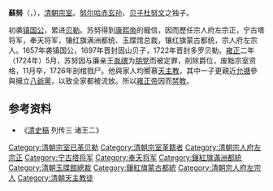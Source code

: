 {{expand|time=2011-04-05T09:46:42+00:00}}
{{unreferenced|time=2011-04-05T09:46:42+00:00}}
'''蘇努'''（{{lang-mnc|ᠰᡠᠨᡠ|v=sunu}}，{{Bd|1648年||1724年}}），[[清朝宗室|清朝宗室]]。[[努尔哈赤|努尔哈赤]][[玄孙|玄孙]]、[[贝子|贝子]][[杜努文|杜努文]]之独子。

初袭[[镇国公|镇国公]]，累进[[贝勒|贝勒]]。苏努得到[[康熙帝|康熙帝]]的寵信，因而歷任宗人府左宗正，宁古塔将军，奉天将军，镶红旗满洲都统、玉牒馆总裁，镶红旗蒙古都统，宗人府左宗人。1657年袭镇国公，1697年晋封固山贝子，1722年晋封多罗贝勒。[[雍正|雍正]]二年（1724年）5月，苏努因与廉亲王[[胤禩|胤禩]]为[[朋党|朋党]]而被定罪，削除爵位，废黜宗室资格，11月卒，1726年剖棺戮尸。他與家人均嚮慕[[天主教|天主教]]，其中一子更親近[[允禟|允禟]]參與擁立[[九子奪嫡|八爺黨]]，以致全家都被流放。所以[[雍正帝|雍正帝]]因而[[禁教|禁教]]。

== 参考资料 ==

*《[[清史稿|清史稿]] 列传三 诸王二》 

[[Category:清朝宗室已革贝勒|Category:清朝宗室已革贝勒]]
[[Category:清朝宗室革籍者|Category:清朝宗室革籍者]]
[[Category:清朝宗人府左宗正|Category:清朝宗人府左宗正]]
[[Category:宁古塔将军|Category:宁古塔将军]]
[[Category:奉天将军|Category:奉天将军]]
[[Category:鑲紅旗滿洲都統|Category:鑲紅旗滿洲都統]]
[[Category:清朝玉牒館總裁|Category:清朝玉牒館總裁]]
[[Category:鑲紅旗蒙古都統|Category:鑲紅旗蒙古都統]]
[[Category:清朝宗人府左宗人|Category:清朝宗人府左宗人]]
[[Category:清朝天主教徒|Category:清朝天主教徒]]